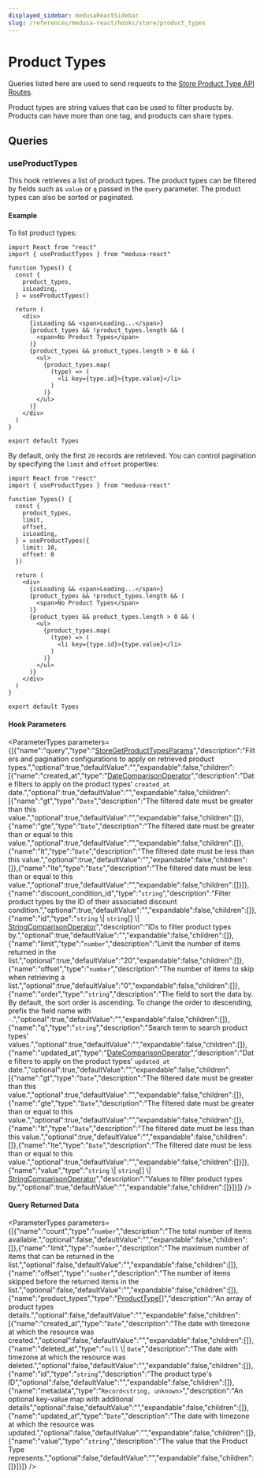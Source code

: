 ```yaml
---
displayed_sidebar: medusaReactSidebar
slug: /references/medusa-react/hooks/store/product_types
---
```



# Product Types

Queries listed here are used to send requests to the [Store Product Type API Routes](https://docs.medusajs.com/api/store#product-types).

Product types are string values that can be used to filter products by.
Products can have more than one tag, and products can share types.

## Queries

### useProductTypes

This hook retrieves a list of product types. The product types can be filtered by fields such as `value` or `q` passed 
in the `query` parameter. The product types can also be sorted or paginated.

#### Example

To list product types:

```tsx
import React from "react"
import { useProductTypes } from "medusa-react"

function Types() {
  const { 
    product_types, 
    isLoading,
  } = useProductTypes()

  return (
    <div>
      {isLoading && <span>Loading...</span>}
      {product_types && !product_types.length && (
        <span>No Product Types</span>
      )}
      {product_types && product_types.length > 0 && (
        <ul>
          {product_types.map(
            (type) => (
              <li key={type.id}>{type.value}</li>
            )
          )}
        </ul>
      )}
    </div>
  )
}

export default Types
```

By default, only the first `20` records are retrieved. You can control pagination by specifying the `limit` and `offset` properties:

```tsx
import React from "react"
import { useProductTypes } from "medusa-react"

function Types() {
  const { 
    product_types,
    limit,
    offset, 
    isLoading,
  } = useProductTypes({
    limit: 10,
    offset: 0
  })

  return (
    <div>
      {isLoading && <span>Loading...</span>}
      {product_types && !product_types.length && (
        <span>No Product Types</span>
      )}
      {product_types && product_types.length > 0 && (
        <ul>
          {product_types.map(
            (type) => (
              <li key={type.id}>{type.value}</li>
            )
          )}
        </ul>
      )}
    </div>
  )
}

export default Types
```

#### Hook Parameters

<ParameterTypes parameters={[{"name":"query","type":"[StoreGetProductTypesParams](../../../medusa/classes/medusa.StoreGetProductTypesParams.mdx)","description":"Filters and pagination configurations to apply on retrieved product types.","optional":true,"defaultValue":"","expandable":false,"children":[{"name":"created_at","type":"[DateComparisonOperator](../../../medusa/classes/medusa.DateComparisonOperator.mdx)","description":"Date filters to apply on the product types' `created_at` date.","optional":true,"defaultValue":"","expandable":false,"children":[{"name":"gt","type":"`Date`","description":"The filtered date must be greater than this value.","optional":true,"defaultValue":"","expandable":false,"children":[]},{"name":"gte","type":"`Date`","description":"The filtered date must be greater than or equal to this value.","optional":true,"defaultValue":"","expandable":false,"children":[]},{"name":"lt","type":"`Date`","description":"The filtered date must be less than this value.","optional":true,"defaultValue":"","expandable":false,"children":[]},{"name":"lte","type":"`Date`","description":"The filtered date must be less than or equal to this value.","optional":true,"defaultValue":"","expandable":false,"children":[]}]},{"name":"discount_condition_id","type":"`string`","description":"Filter product types by the ID of their associated discount condition.","optional":true,"defaultValue":"","expandable":false,"children":[]},{"name":"id","type":"`string` \\| `string`[] \\| [StringComparisonOperator](../../../medusa/classes/medusa.StringComparisonOperator.mdx)","description":"IDs to filter product types by.","optional":true,"defaultValue":"","expandable":false,"children":[]},{"name":"limit","type":"`number`","description":"Limit the number of items returned in the list.","optional":true,"defaultValue":"20","expandable":false,"children":[]},{"name":"offset","type":"`number`","description":"The number of items to skip when retrieving a list.","optional":true,"defaultValue":"0","expandable":false,"children":[]},{"name":"order","type":"`string`","description":"The field to sort the data by. By default, the sort order is ascending. To change the order to descending, prefix the field name with `-`.","optional":true,"defaultValue":"","expandable":false,"children":[]},{"name":"q","type":"`string`","description":"Search term to search product types' values.","optional":true,"defaultValue":"","expandable":false,"children":[]},{"name":"updated_at","type":"[DateComparisonOperator](../../../medusa/classes/medusa.DateComparisonOperator.mdx)","description":"Date filters to apply on the product types' `updated_at` date.","optional":true,"defaultValue":"","expandable":false,"children":[{"name":"gt","type":"`Date`","description":"The filtered date must be greater than this value.","optional":true,"defaultValue":"","expandable":false,"children":[]},{"name":"gte","type":"`Date`","description":"The filtered date must be greater than or equal to this value.","optional":true,"defaultValue":"","expandable":false,"children":[]},{"name":"lt","type":"`Date`","description":"The filtered date must be less than this value.","optional":true,"defaultValue":"","expandable":false,"children":[]},{"name":"lte","type":"`Date`","description":"The filtered date must be less than or equal to this value.","optional":true,"defaultValue":"","expandable":false,"children":[]}]},{"name":"value","type":"`string` \\| `string`[] \\| [StringComparisonOperator](../../../medusa/classes/medusa.StringComparisonOperator.mdx)","description":"Values to filter product types by.","optional":true,"defaultValue":"","expandable":false,"children":[]}]}]} />

#### Query Returned Data

<ParameterTypes parameters={[{"name":"count","type":"`number`","description":"The total number of items available.","optional":false,"defaultValue":"","expandable":false,"children":[]},{"name":"limit","type":"`number`","description":"The maximum number of items that can be returned in the list.","optional":false,"defaultValue":"","expandable":false,"children":[]},{"name":"offset","type":"`number`","description":"The number of items skipped before the returned items in the list.","optional":false,"defaultValue":"","expandable":false,"children":[]},{"name":"product_types","type":"[ProductType](../../../entities/classes/entities.ProductType.mdx)[]","description":"An array of product types details.","optional":false,"defaultValue":"","expandable":false,"children":[{"name":"created_at","type":"`Date`","description":"The date with timezone at which the resource was created.","optional":false,"defaultValue":"","expandable":false,"children":[]},{"name":"deleted_at","type":"`null` \\| `Date`","description":"The date with timezone at which the resource was deleted.","optional":false,"defaultValue":"","expandable":false,"children":[]},{"name":"id","type":"`string`","description":"The product type's ID","optional":false,"defaultValue":"","expandable":false,"children":[]},{"name":"metadata","type":"`Record<string, unknown>`","description":"An optional key-value map with additional details","optional":false,"defaultValue":"","expandable":false,"children":[]},{"name":"updated_at","type":"`Date`","description":"The date with timezone at which the resource was updated.","optional":false,"defaultValue":"","expandable":false,"children":[]},{"name":"value","type":"`string`","description":"The value that the Product Type represents.","optional":false,"defaultValue":"","expandable":false,"children":[]}]}]} />
